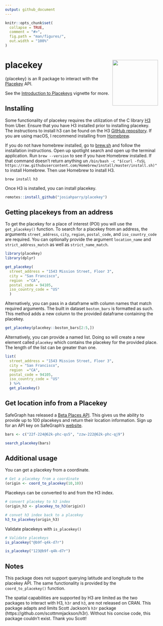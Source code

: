 ```yaml
---
output: github_document
---
```


<!-- README.md is generated from README.Rmd. Please edit that file -->

```r
knitr::opts_chunk$set(
  collapse = TRUE,
  comment = "#>",
  fig.path = "man/figures/",
  out.width = "100%"
)
```

# placekey  <img src="man/figures/placekey-logo.svg" width = "150px" align="right" />

{placekey} is an R package to interact with the [Placekey](https://www.placekey.io/) API. 

See the [Introduction to Placekeys](https://placekey.josiahparry.com/articles/what-is-placekey.html) vignette for more.
    

## Installing

Some functionality of placekey requires the utilization of the C library [H3](https://h3geo.org/) from Uber. Ensure that you have H3 installed prior to installing placekey. The instructions to install h3 can be found on the H3 [GitHub repository](https://github.com/uber/H3). If you are using macOS, I recommend installing from [Homebrew](https://brew.sh/). 

If you do not have homebrew installed, go to [brew.sh](https://brew.sh) and follow the installation instructions. Open up spotlight search and open up the terminal application. Run `brew --version` to see if you have Homebrew installed. If that command doesn't return anything un `/bin/bash -c "$(curl -fsSL https://raw.githubusercontent.com/Homebrew/install/master/install.sh)"` to install Homebrew. Then use Homebrew to install H3. 


```terminal
brew install h3
```

Once H3 is installed, you can install placekey. 

```r
remotes::install_github("josiahparry/placekey")
```

## Getting placekeys from an address

To get the placekey for a place of interest (POI) you will use the `get_placekey()` function. To search for a placekey from an address, the arguments `street_address`, `city`, `region`, `postal_code`, and `iso_country_code` are required. You can optionally provide the argument `location_name` and `strict_address_match` as well as `strict_name_match`. 

```r
library(placekey)
library(dplyr)

get_placekey(
  street_address = "1543 Mission Street, Floor 3",
  city = "San Francisco",
  region  ="CA",
  postal_code = 94105,
  iso_country_code = "US"
  )
```

Alternatively, you can pass in a dataframe with column names that match required arguments. The built in dataset `boston_bars` is formatted as such. This method adds a new column to the provided dataframe containing the placekey. 
```r
get_placekey(placekey::boston_bars[2:5,])
```


Alternatively, you can provide a named list. Doing so will create a new element called `placekey` which contains the placekey for the provided place. The length of the list can be greater than one. 

```r
list(
  street_address = "1543 Mission Street, Floor 3",
  city = "San Francisco",
  region  ="CA",
  postal_code = 94105,
  iso_country_code = "US"
  ) %>% 
  get_placekey()
```


## Get location info from a Placekey

SafeGraph has released a [Beta Places API](https://docs.safegraph.com/reference). This gives us the ability to provide up to 100 placekeys and return their location information. Sign up for an API key on SafeGraph's [website](https://shop.safegraph.com/api/).

```r

bars <- c("22f-224@62k-phc-qs5", "zzw-222@62k-phc-qj9")

search_placekey(bars)
```


## Additional usage

You can get a placekey from a coordinate.

```r
# Get a placekey from a coordinate
(origin <- coord_to_placekey(10,10))
```

Placekeys can be converted to and from the H3 index.

```r
# convert placekey to h3 index
(origin_h3 <- placekey_to_h3(origin))

# convet h3 index back to a placekey 
h3_to_placekey(origin_h3)
```

Validate placekeys with `is_placekey()`

```r
# Validate placekeys 
is_placekey("@b9f-q4k-d7r")

is_placekey("123@b9f-q4k-d7r")
```

## Notes


This package does not support querying latitude and longitude to the placekey API. The same functionality is provided by the `coord_to_placekey()` function.

The spatial capabilities are supported by H3 are limited as the two packages to interact with H3,  `h3r` and `h3`, are not released on CRAN. This package adapts and limits Scott Jackson's `h3r` package (https://github.com/scottmmjackson/h3r). Without his concise code, this package couldn't exist. Thank you Scott!

